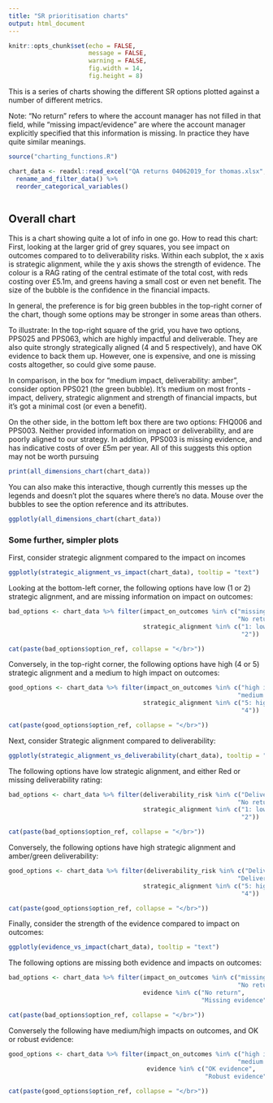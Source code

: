 ```yaml
---
title: "SR prioritisation charts"
output: html_document
---
```


```r
knitr::opts_chunk$set(echo = FALSE,
                      message = FALSE,
                      warning = FALSE,
                      fig.width = 14, 
                      fig.height = 8)
```


This is a series of charts showing the different SR options plotted against a number of different metrics.

Note: "No return" refers to where the account manager has not filled in that field, while "missing impact/evidence" are where the account manager explicitly specified that this information is missing. In practice they have quite similar meanings.

```r
source("charting_functions.R")

chart_data <- readxl::read_excel("QA returns 04062019_for thomas.xlsx", skip = 3) %>%
  rename_and_filter_data() %>%
  reorder_categorical_variables()



```

## Overall chart

This is a chart showing quite a lot of info in one go. How to read this chart:
First, looking at the larger grid of grey squares, you see impact on outcomes compared to to deliverability risks. Within each subplot, the x axis is strategic alignment, while the y axis shows the strength of evidence. The colour is a RAG rating of the central estimate of the total cost, with reds costing over £5.1m, and greens having a small cost or even net benefit. The size of the bubble is the confidence in the financial impacts. 

In general, the preference is for big green bubbles in the top-right corner of the chart, though some options may be stronger in some areas than others.

To illustrate: In the top-right square of the grid, you have two options, PPS025 and PPS063, which are highly impactful and deliverable. They are also quite strongly strategically aligned (4 and 5 respectively), and have OK evidence to back them up. However, one is expensive, and one is missing costs altogether, so could give some pause.

In comparison, in the box for "medium impact, deliverability: amber", consider option PPS021 (the green bubble). It's medium on most fronts - impact, delivery, strategic alignment and strength of financial impacts, but it's got a minimal cost (or even a benefit).

On the other side, in the bottom left box there are two options: FHQ006 and PPS003. Neither provided information on impact or deliverability, and are poorly aligned to our strategy. In addition, PPS003 is missing evidence, and has indicative costs of over £5m per year. All of this suggests this option may not be worth pursuing

```r

print(all_dimensions_chart(chart_data))

```

You can also make this interactive, though currently this messes up the legends and doesn't plot the squares where there's no data. Mouse over the bubbles to see the option reference and its attributes.

```r

ggplotly(all_dimensions_chart(chart_data))

```

### Some further, simpler plots

First, consider strategic alignment compared to the impact on incomes

```r
ggplotly(strategic_alignment_vs_impact(chart_data), tooltip = "text")

```

Looking at the bottom-left corner, the following options have low (1 or 2) strategic alignment, and are missing information on impact on outcomes:

```r
bad_options <- chart_data %>% filter(impact_on_outcomes %in% c("missing impact on outcomes",
                                                               "No return"),
                                     strategic_alignment %in% c("1: low alignment",
                                                                "2"))

cat(paste(bad_options$option_ref, collapse = "</br>"))

```

Conversely, in the top-right corner, the following options have high (4 or 5) strategic alignment and a medium to high impact on outcomes:

```r
good_options <- chart_data %>% filter(impact_on_outcomes %in% c("high impact on outcomes",
                                                               "medium impact"),
                                     strategic_alignment %in% c("5: high alignment",
                                                                "4"))

cat(paste(good_options$option_ref, collapse = "</br>"))

```

Next, consider Strategic alignment compared to deliverability:

```r
ggplotly(strategic_alignment_vs_deliverability(chart_data), tooltip = "text")

```

The following options have low strategic alignment, and either Red or missing deliverability rating:

```r
bad_options <- chart_data %>% filter(deliverability_risk %in% c("Deliverability: Red",
                                                               "No return"),
                                     strategic_alignment %in% c("1: low alignment",
                                                                "2"))

cat(paste(bad_options$option_ref, collapse = "</br>"))

```

Conversely, the following options have high strategic alignment and amber/green deliverability:

```r
good_options <- chart_data %>% filter(deliverability_risk %in% c("Deliverability: Green",
                                                               "Deliverability: Amber"),
                                     strategic_alignment %in% c("5: high alignment",
                                                                "4"))

cat(paste(good_options$option_ref, collapse = "</br>"))

```


Finally, consider the strength of the evidence compared to impact on outcomes:

```r
ggplotly(evidence_vs_impact(chart_data), tooltip = "text")

```


The following options are missing both evidence and impacts on outcomes:


```r
bad_options <- chart_data %>% filter(impact_on_outcomes %in% c("missing impact on outcomes",
                                                               "No return"),
                                     evidence %in% c("No return",
                                                     "Missing evidence"))

cat(paste(bad_options$option_ref, collapse = "</br>"))

```

Conversely the following have medium/high impacts on outcomes, and OK or robust evidence:

```r
good_options <- chart_data %>% filter(impact_on_outcomes %in% c("high impact on outcomes",
                                                               "medium impact"),
                                      evidence %in% c("OK evidence",
                                                      "Robust evidence"))

cat(paste(good_options$option_ref, collapse = "</br>"))

```